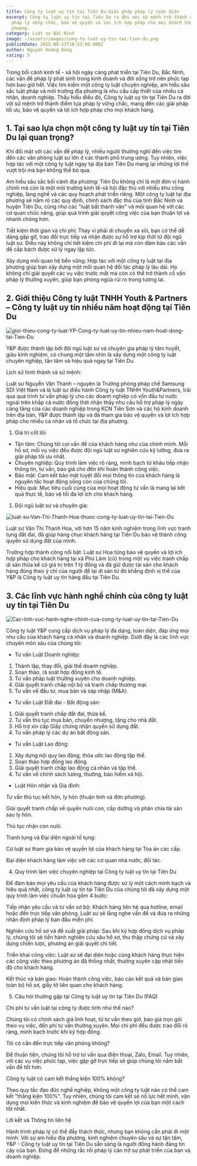 ```yaml
---
title: Công ty luật uy tín tại Tiên Du-Giải pháp pháp lý toàn diện
excerpt: Công ty luật uy tín tại Tiên Du ra đời với sứ mệnh trở thành điểm tựa
  pháp lý vững chắc, bảo vệ quyền và lợi ích hợp pháp cho mọi khách hàng tại địa
  phương.
category: Luật sư Bắc Ninh
image: ~/assets/images/cong-ty-luat-uy-tin-tai-tien-du.png
publishDate: 2025-09-23T10:53:00.000Z
author: Nguyễn Hoàng Dũng
rating: 5
---
```

Trong bối cảnh kinh tế - xã hội ngày càng phát triển tại Tiên Du, Bắc Ninh, các vấn đề pháp lý phát sinh trong kinh doanh và đời sống trở nên phức tạp hơn bao giờ hết. Việc tìm kiếm một công ty luật chuyên nghiệp, am hiểu sâu sắc luật pháp và môi trường địa phương là nhu cầu cấp thiết của nhiều cá nhân, doanh nghiệp. Thấu hiểu điều đó, Công ty luật uy tín tại Tiên Du ra đời với sứ mệnh trở thành điểm tựa pháp lý vững chắc, mang đến các giải pháp tối ưu, bảo vệ quyền và lợi ích hợp pháp cho mọi khách hàng.

## 1. Tại sao lựa chọn một công ty luật uy tín tại Tiên Du lại quan trọng?

Khi đối mặt với các vấn đề pháp lý, nhiều người thường nghĩ đến việc tìm đến các văn phòng luật sư lớn ở các thành phố trung ương. Tuy nhiên, việc hợp tác với một công ty luật ngay tại địa bàn Tiên Du mang lại những lợi thế vượt trội mà bạn không thể bỏ qua.

Am hiểu sâu sắc bối cảnh địa phương: Tiên Du không chỉ là một đơn vị hành chính mà còn là một môi trường kinh tế-xã hội đặc thù với nhiều khu công nghiệp, làng nghề và các quy hoạch phát triển riêng. Một công ty luật tại địa phương sẽ nắm rõ các quy định, chính sách đặc thù của tỉnh Bắc Ninh và huyện Tiên Du, cũng như các "luật bất thành văn" và mối quan hệ với các cơ quan chức năng, giúp quá trình giải quyết công việc của bạn thuận lợi và nhanh chóng hơn.

Tiết kiệm thời gian và chi phí: Thay vì phải di chuyển xa xôi, bạn có thể dễ dàng gặp gỡ, trao đổi trực tiếp và nhận được sự hỗ trợ kịp thời từ đội ngũ luật sư. Điều này không chỉ tiết kiệm chi phí đi lại mà còn đảm bảo các vấn đề cấp bách được xử lý ngay lập tức.

Xây dựng mối quan hệ bền vững: Hợp tác với một công ty luật tại địa phương giúp bạn xây dựng một mối quan hệ đối tác pháp lý lâu dài. Họ không chỉ giải quyết các vụ việc trước mắt mà còn có thể trở thành cố vấn pháp lý thường xuyên, giúp bạn phòng ngừa rủi ro trong tương lai.

## 2. Giới thiệu Công ty luật TNHH Youth & Partners – Công ty luật uy tín nhiều năm hoạt động tại Tiên Du

![gioi-thieu-cong-ty-luat-YP-Cong-ty-luat-uy-tin-nhieu-nam-hoat-dong-tai-Tien-Du](~/assets/images/gioi-thieu-cong-ty-luat-yp-cong-ty-luat-uy-tin-nhieu-nam-hoat-dong-tai-tien-du.png "giới thiệu công ty luật YP-Công ty luật uy tín nhiều năm hoạt động tại Tiên Du")

Y&P được thành lập bởi đội ngũ luật sư và chuyên gia pháp lý tâm huyết, giàu kinh nghiệm, có chung một tầm nhìn là xây dựng một công ty luật chuyên nghiệp, tận tâm và hiệu quả ngay tại Tiên Du.

Lịch sử hình thành và sứ mệnh:

Luật sư Nguyễn Văn Thành – nguyên là Trưởng phòng pháp chế Samsung SDI Việt Nam và là luật sư điều hành Công ty luật TNHH Youth&Partners, trải qua quá trình tư vấn pháp lý cho các doanh nghiệp có vốn đầu tư nước ngoài trên khắp cả nước đồng thời nhận thấy nhu cầu hỗ trợ pháp lý ngày càng tăng của các doanh nghiệp trong KCN Tiên Sơn và các hộ kinh doanh trên địa bàn, Y&P được thành lập và đã tham gia bảo vệ quyền và lợi ích hợp pháp cho nhiều cá nhân và tổ chức tại địa phương.

1. Giá trị cốt lõi:

* Tận tâm: Chúng tôi coi vấn đề của khách hàng như của chính mình. Mỗi hồ sơ, mỗi vụ việc đều được đội ngũ luật sư nghiên cứu kỹ lưỡng, đưa ra giải pháp tối ưu nhất.
* Chuyên nghiệp: Quy trình làm việc rõ ràng, minh bạch từ khâu tiếp nhận thông tin, tư vấn, báo giá cho đến khi hoàn thành công việc.
* Bảo mật: Cam kết bảo mật tuyệt đối mọi thông tin của khách hàng là nguyên tắc hoạt động sống còn của chúng tôi.
* Hiệu quả: Mục tiêu cuối cùng của mọi hoạt động tư vấn là mang lại kết quả thực tế, bảo vệ tối đa lợi ích cho khách hàng.

1. Đội ngũ luật sư và chuyên gia:

![luat-su-Van-Thi-Thanh-Hoa-thuoc-cong-ty-luat-uy-tin-tai-Tien-Du](~/assets/images/luat-su-van-thi-thanh-hoa-thuoc-cong-ty-luat-uy-tin-tai-tien-du.png "luật sư Văn Thị Thanh Hoa thuộc công ty luật uy tín tại Tiên Du")

Luật sư Văn Thị Thanh Hoa, với hơn 15 năm kinh nghiệm trong lĩnh vực tranh tụng đất đai, đã giúp hàng chục khách hàng tại Tiên Du bảo vệ thành công quyền sử dụng đất của mình.

Trường hợp thành công nổi bật: Luật sư Hoa từng bảo vệ quyền và lợi ích hợp pháp cho khách hàng tại xã Phú Lâm (cũ) trong một vụ việc tranh chấp di sản thừa kế có giá trị trên 1 tỷ đồng và đã giữ được tài sản cho khách hàng đúng theo ý chí của người để lại di sản từ đó khẳng định vị thế của Y&P là Công ty luật uy tín hàng đầu tại Tiên Du.

## 3. Các lĩnh vực hành nghề chính của công ty luật uy tín tại Tiên Du

![Cac-linh-vuc-hanh-nghe-chinh-cua-cong-ty-luat-uy-tin-tai-Tien-Du](~/assets/images/cac-linh-vuc-hanh-nghe-chinh-cua-cong-ty-luat-uy-tin-tai-tien-du.png "Các lĩnh vực hành nghề chính của Công ty luật uy tín tại Tiên Du")

Công ty luật Y&P cung cấp dịch vụ pháp lý đa dạng, toàn diện, đáp ứng mọi nhu cầu của khách hàng cá nhân và doanh nghiệp. Dưới đây là các lĩnh vực chuyên môn sâu của chúng tôi:

* Tư vấn Luật Doanh nghiệp:

1. Thành lập, thay đổi, giải thể doanh nghiệp.
2. Soạn thảo, rà soát hợp đồng kinh tế.
3. Tư vấn pháp luật thường xuyên cho doanh nghiệp.
4. Giải quyết tranh chấp nội bộ và tranh chấp thương mại.
5. Tư vấn về đầu tư, mua bán và sáp nhập (M&A).

* Tư vấn Luật Đất đai - Bất động sản:

1. Giải quyết tranh chấp đất đai, thừa kế.
2. Tư vấn thủ tục mua bán, chuyển nhượng, tặng cho nhà đất.
3. Hỗ trợ xin cấp Giấy chứng nhận quyền sử dụng đất.
4. Tư vấn pháp lý các dự án bất động sản.

* Tư vấn Luật Lao động:

1. Xây dựng nội quy lao động, thỏa ước lao động tập thể.
2. Soạn thảo hợp đồng lao động.
3. Giải quyết tranh chấp lao động cá nhân và tập thể.
4. Tư vấn về chính sách lương, thưởng, bảo hiểm xã hội.

* Luật Hôn nhân và Gia đình:

Tư vấn thủ tục kết hôn, ly hôn (thuận tình và đơn phương).

Giải quyết tranh chấp về quyền nuôi con, cấp dưỡng và phân chia tài sản sau ly hôn.

Thủ tục nhận con nuôi.

Tranh tụng và Đại diện ngoài tố tụng:

Cử luật sư tham gia bảo vệ quyền lợi của khách hàng tại Tòa án các cấp.

Đại diện khách hàng làm việc với các cơ quan nhà nước, đối tác.

4. Quy trình làm việc chuyên nghiệp tại Công ty luật uy tín tại Tiên Du



Để đảm bảo mọi yêu cầu của khách hàng được xử lý một cách minh bạch và hiệu quả nhất, công ty luật uy tín tại Tiên Du của chúng tôi đã xây dựng một quy trình làm việc chuẩn hóa gồm 4 bước:



Tiếp nhận yêu cầu và tư vấn sơ bộ: Khách hàng liên hệ qua hotline, email hoặc đến trực tiếp văn phòng. Luật sư sẽ lắng nghe vấn đề và đưa ra những nhận định pháp lý ban đầu miễn phí.

Nghiên cứu hồ sơ và đề xuất giải pháp: Sau khi ký hợp đồng dịch vụ pháp lý, chúng tôi sẽ tiến hành nghiên cứu sâu hồ sơ, thu thập chứng cứ và xây dựng chiến lược, phương án giải quyết chi tiết.

Triển khai công việc: Luật sư sẽ đại diện hoặc cùng khách hàng thực hiện các công việc theo phương án đã thống nhất, thường xuyên cập nhật tiến độ cho khách hàng.

Kết thúc và bàn giao: Hoàn thành công việc, báo cáo kết quả và bàn giao toàn bộ hồ sơ, giấy tờ liên quan cho khách hàng.

5. Câu hỏi thường gặp tại Công ty luật uy tín tại Tiên Du (FAQ)

Chi phí tư vấn luật tại công ty được tính như thế nào?

Chúng tôi có chính sách giá linh hoạt, từ tư vấn theo giờ, báo giá trọn gói theo vụ việc, đến phí tư vấn thường xuyên. Mọi chi phí đều được trao đổi rõ ràng, minh bạch trước khi ký hợp đồng.

Tôi có cần đến trực tiếp văn phòng không?

Để thuận tiện, chúng tôi hỗ trợ tư vấn qua điện thoại, Zalo, Email. Tuy nhiên, với các vụ việc phức tạp, việc gặp gỡ trực tiếp sẽ giúp chúng tôi nắm bắt vấn đề tốt hơn.

Công ty luật có cam kết thắng kiện 100% không?

Theo quy tắc đạo đức nghề nghiệp, không một công ty luật nào có thể cam kết "thắng kiện 100%". Tuy nhiên, chúng tôi cam kết sẽ nỗ lực hết mình, vận dụng mọi kiến thức và kinh nghiệm để bảo vệ quyền lợi của bạn một cách tốt nhất.

Lời kết và Thông tin liên hệ



Hành trình pháp lý có thể đầy thách thức, nhưng bạn không cần phải đi một mình. Với sự am hiểu địa phương, kinh nghiệm chuyên sâu và sự tận tâm, Y&P - Công ty luật uy tín tại Tiên Du sẵn sàng là người đồng hành đáng tin cậy của bạn. Đừng để những rắc rối pháp lý cản trở sự phát triển của bạn và doanh nghiệp.
